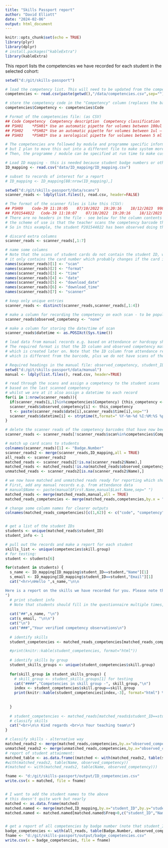 ```yaml
---
title: "Skills Passport report"
author: "David Elliott"
date: "2024-02-06"
output: html_document
---
```


```r
knitr::opts_chunk$set(echo = TRUE)
library(plyr)
library(dplyr)
# install.packages("kableExtra")
library(kableExtra)

```

This report lists the competencies we have recorded for each student in the selected cohort:

```r
setwd("d:/git/skills-passport")

# load the competency list. This will need to be updated from the competencies spreadsheet if any skills are added
competencies <- read.csv(paste(getwd(),"/data/competencies.csv",sep=""))

# store the competency code in the "Competency" column (replaces the barcode which is of no use here)
competencies$Competency <- competencies$Code

# Format of the competencies file: (as CSV)
## Code	Competency	Competency description	Competency classification	skill group	type
## PSH01	*PSH01*	Use an automatic pipette for volumes between 100ul – 1000 ul	essential	Pipetting and sample handling	technical
## PSH02	*PSH02*	Use an automatic pipette for volumes between 1ul – 10 ul	desirable	Pipetting and sample handling	technical
## PSH03	*PSH03*	Use a serological pipette for volumes between 5 ml – 25 ml	desirable	Pipetting and sample handling	technical

# The competencies are followed by module and programme specific information, 
# but I plan to move this out into a different file to make system more flexible
# Then, the programme / module can be specified at run time to make customised reports

# Load ID mapping - this is needed because student badge numbers or other identifiers might not be the same as student ID
ID_mapping <- read.csv("data/ID_mapping/ID_mapping.csv")

# subset to records of interest for a report
# ID_mapping <- ID_mapping[88:nrow(ID_mapping),]

setwd("d:/git/skills-passport/data/scans")
scanner_reads <- ldply(list.files(), read.csv, header=FALSE)

# The format of the scanner files is like this (CSV):
## PSH09	Code-39	11:10:05	07/10/2022	19:20:16	18/12/2023	998826
## P201544022	Code-39	11:10:07	07/10/2022	19:20:16	18/12/2023	998826
# There are no headers in the file - see below for the column contents
# the scheme of use is that the teacher scans the competency barcode then the student card
# So in this example, the student P201544022 has been observed doing the competency PSH09

# discard extra columns
scanner_reads <- scanner_reads[,1:7]

# name some columns
# Note that the scans of student cards do not contain the student ID, we will need to match that up later
# it only contains the card number which probably changes if the card is lost and re-issued
names(scanner_reads)[1] <- "scan"
names(scanner_reads)[2] <- "format" 
names(scanner_reads)[3] <- "time"
names(scanner_reads)[4] <- "date"
names(scanner_reads)[5] <- "download_date"
names(scanner_reads)[6] <- "download_time"
names(scanner_reads)[7] <- "scanner"

# keep only unique entries
scanner_reads <- distinct(scanner_reads,scanner_reads[,1:4])

# make a column for recording the competency on each scan - to be populated later
scanner_reads$observed_competency <- "none"

# make a column for storing the date/time of scan
scanner_reads$datetime <- as.POSIXct(Sys.time())

# load data from manual records e.g. based on attendance or hardcopy sheet
# The required format is that the ID column and observed competency match up with the format of "matched records"
# which is created later on. Note that the ID column from attendance records will typically be the student ID 
# which is different from the barcode, plus we do not have scans of the skills barcodes so we import manual records differently.

# Required headings in the manual file: observed_competency, student_ID
setwd("d:/git/skills-passport/data/manual")
manual <- ldply(list.files(), read.csv, header=TRUE)
```



```r
# read through the scans and assign a competency to the student scans
# based on the last scanned competency
# whilst we are at it also assign a datetime to each record
for(i in 1:nrow(scanner_reads)){
  if(scanner_reads[i,1]%in%competencies$Competency) {this_competency <- scanner_reads[i,1]}
  scanner_reads$observed_competency[i] <- this_competency
  t <- paste(scanner_reads$date[i],scanner_reads$time[i],sep="")
  scanner_reads$datetime[i] <- strptime(t,format=" %Y-%m-%d %I:%M:%S %p")
}

# delete the scanner reads of the competency barcodes that have now been applied to the records
scanner_reads <- scanner_reads[!scanner_reads$scan%in%competencies$Competency,]

# match up card scans to students
colnames(scanner_reads)[1] <- "Badge.Number"
scanner_reads2 <- merge(scanner_reads,ID_mapping,all = TRUE)
all_reads <- scanner_reads2
matched_reads <- scanner_reads2[!is.na(scanner_reads2$Name),]
matched_reads <- matched_reads[!is.na(matched_reads$observed_competency),]
unmatched_reads <- scanner_reads2[is.na(scanner_reads2$Name),]

# we now have matched and unmatched reads ready for reporting which should be done per student by the student ID number
# First, add any manual records e.g. from attendance data
# manual$Name <- paste(manual$First.Name,manual$Last.Name,sep=" ")
matched_reads <- merge(matched_reads,manual,all = TRUE)
matched_reads_competencies <- merge(matched_reads,competencies,by.x = "observed_competency",by.y = "Competency")

# change some column names for clearer outputs
colnames(matched_reads_competencies)[c(1,62)] <- c("code", "competency")


# get a list of the student IDs
students <- unique(matched_reads$student_ID)
student_info <- 1

# pull out the records and make a report for each student
skills_list <- unique(competencies$skill.group)
# for testing:
student <- students[6]

for(student in students) {
  s_name <- ID_mapping[ID_mapping$student_ID==student,"Name"][1]  
  s_email <- ID_mapping[ID_mapping$student_ID==student,"Email"][1]
  cat("<hr>\nHello ",s_name,"\n\n

Here is a report on the skills we have recorded for you. Please note that the recorded skills can be highly variable depending on your module selections. You can use this report to assist in your skills related assessments, for your personal development planning, and for developing your CV etc.\n\n
")
  # print student info
  # Note that students should fill in the questionnaire multiple times, so there can be multiple entries
  
  cat("##",s_name, "\n")
  cat(s_email, "\n\n")
  cat("\n")
  cat("###","Your verified competency observations\n")
  
  # identify skills
  student_competencies <- matched_reads_competencies[matched_reads_competencies$student_ID==student,c("code","date","skill.group","competency")]

  #print(knitr::kable(student_competencies, format="html"))
  
  # identify skills by group
  student_skills_groups <- unique(student_competencies$skill.group)
  
  for(skill_group in student_skills_groups) {
    # skill_group <- student_skills_groups[1] for testing
    cat("####","Competencies in skill group -", skill_group,"\n")
    index <- student_competencies$skill.group==skill_group
    print(knitr::kable(student_competencies[index,-3], format="html") %>% kable_styling(bootstrap_options = c("striped", "hover"))) 
    
    
  }
  
  # student_competencies <- matched_reads[matched_reads$student_ID==student,c("observed_competency")]
  # classify skills
  cat("<br>\n\n Kind regards <br>\n Your teaching team\n")
}

```

```r
# classify skills - alternative way 
matched_reads2 <- merge(matched_reads,competencies,by.x="observed_competency",by.y="Competency")
unmatched_reads2 <- merge(unmatched_reads,competencies,by.x="observed_competency",by.y="Competency")
# report of student attainment:
matched_table <- as.data.frame((matched <- with(matched_reads2, table(student_ID, observed_competency))))
#with(matched_reads2, table(Name, observed_competency))
#(matched <- with(matched_reads2, table(Name, observed_competency)))

fname <- "d:/git/skills-passport/output/ID_competencies.csv"
write.csv(x = matched, file = fname)


# I want to add the student names to the above
# this doesn't quite work but nearly
matched <- as.data.frame(matched)
matched.named <- merge(matched,ID_mapping,by.x="student_ID",by.y="student_ID")
matched.named <- matched.named[matched.named$Freq>0,c("student_ID","Name","observed_competency","Freq")]


# get a report of all competencies by badge number (note that student_ID is actually badge number here)
badge_competencies <- with(all_reads, table(Badge.Number, observed_competency))
fname <- "d:/git/skills-passport/output/badge_competencies.csv"
write.csv(x = badge_competencies, file = fname)

```

